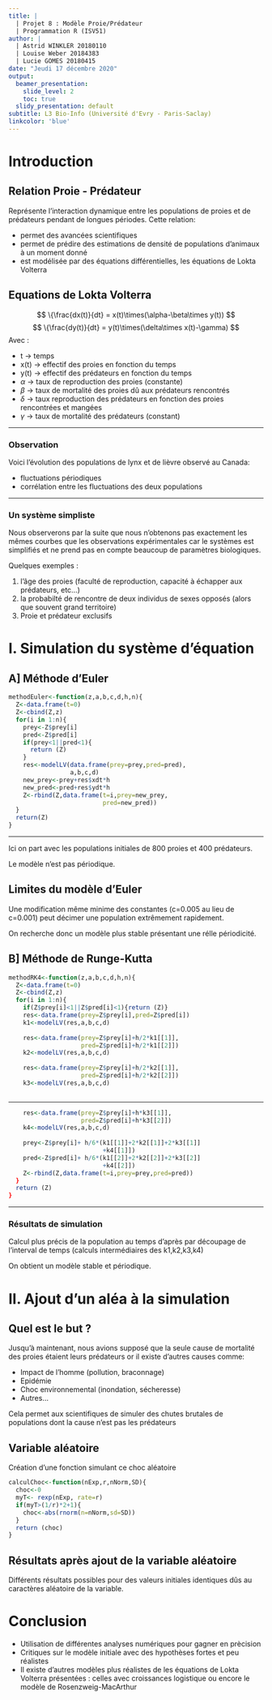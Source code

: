 ---
title: |
  | Projet 8 : Modèle Proie/Prédateur
  | Programmation R (ISV51)
author: |
  | Astrid WINKLER 20180110
  | Louise Weber 20184383
  | Lucie GOMES 20180415
date: "Jeudi 17 décembre 2020"
output:
  beamer_presentation:
    slide_level: 2
    toc: true
  slidy_presentation: default
subtitle: L3 Bio-Info (Université d'Evry - Paris-Saclay)
linkcolor: 'blue'
---


# Introduction

## Relation Proie - Prédateur 

Représente l'interaction dynamique entre les populations de proies et de prédateurs pendant de longues périodes. 
Cette relation: 

- permet des avancées scientifiques
- permet de prédire des estimations de densité de populations d'animaux à un moment donné
- est modélisée par des équations différentielles, les équations de Lokta Volterra


## Equations de Lokta Volterra
$$
\{\frac{dx(t)}{dt} = x(t)\times(\alpha-\beta\times y(t))
$$
$$
\{\frac{dy(t)}{dt} = y(t)\times(\delta\times x(t)-\gamma)
$$
Avec :

-	t -> temps
-	x(t) -> effectif des proies en fonction du temps
-	y(t) -> effectif des prédateurs en fonction du temps
- $\alpha$ -> taux de reproduction des proies (constante)
- $\beta$ -> taux de mortalité des proies dû aux prédateurs rencontrés
- $\delta$ -> taux reproduction des prédateurs en fonction des proies rencontrées et mangées
- $\gamma$ -> taux de mortalité des prédateurs (constant)


***

### Observation

Voici l'évolution des populations de lynx et de lièvre observé au Canada: 

\begin{center}
Evolution des populations de lynx et de lièvres sur 90 ans
\includegraphics[width=7cm]{images_simulations/observationLynxLapin.JPG}
\end{center}

- fluctuations périodiques
- corrélation entre les fluctuations des deux populations

***

### Un système simpliste

Nous observerons par la suite que nous n'obtenons pas exactement les mêmes courbes que les observations expérimentales car le systèmes est simplifiés et ne prend pas en compte beaucoup de paramètres biologiques.

Quelques exemples : 

1) l'âge des proies (faculté de reproduction, capacité à échapper aux prédateurs, etc...)
2) la probabilté de rencontre de deux individus de sexes opposés (alors que souvent grand territoire)
3) Proie et prédateur exclusifs

# I. Simulation du système d'équation

## A] Méthode d'Euler

```{r, results = 'hide'}

methodEuler<-function(z,a,b,c,d,h,n){
  Z<-data.frame(t=0)
  Z<-cbind(Z,z)  
  for(i in 1:n){
    prey<-Z$prey[i]
    pred<-Z$pred[i]
    if(prey<1||pred<1){
      return (Z)
    } 
    res<-modelLV(data.frame(prey=prey,pred=pred),
                 a,b,c,d)
    new_prey<-prey+res$xdt*h
    new_pred<-pred+res$ydt*h
    Z<-rbind(Z,data.frame(t=i,prey=new_prey,
                          pred=new_pred))
  }
  return(Z)
}

```


***
Ici on part avec les populations initiales de 800 proies et 400 prédateurs.

\begin{center}
Simulation avec la méthode d'Euler
\includegraphics[width=11cm]{images_simulations/plots_euler.PNG}
\end{center}

Le modèle n'est pas périodique.

## Limites du modèle d'Euler

Une modification même minime des constantes (c=0.005 au lieu de c=0.001) peut décimer une population extrêmement rapidement.

\begin{center}
Simulation avec la méthode d'Euler modifiée
\includegraphics[width=10cm]{images_simulations/plots_euler_modif.PNG}
\end{center}

On recherche donc un modèle plus stable présentant une rélle périodicité.

## B] Méthode de Runge-Kutta
```{r, eval=FALSE}
methodRK4<-function(z,a,b,c,d,h,n){
  Z<-data.frame(t=0)
  Z<-cbind(Z,z)
  for(i in 1:n){
    if(Z$prey[i]<1||Z$pred[i]<1){return (Z)} 
    res<-data.frame(prey=Z$prey[i],pred=Z$pred[i])
    k1<-modelLV(res,a,b,c,d)
    
    res<-data.frame(prey=Z$prey[i]+h/2*k1[[1]],
                    pred=Z$pred[i]+h/2*k1[[2]])
    k2<-modelLV(res,a,b,c,d)
    
    res<-data.frame(prey=Z$prey[i]+h/2*k2[[1]],
                    pred=Z$pred[i]+h/2*k2[[2]])
    k3<-modelLV(res,a,b,c,d)
      
```

***
```{r, eval=FALSE}
    res<-data.frame(prey=Z$prey[i]+h*k3[[1]],
                    pred=Z$pred[i]+h*k3[[2]])
    k4<-modelLV(res,a,b,c,d)
    
    prey<-Z$prey[i]+ h/6*(k1[[1]]+2*k2[[1]]+2*k3[[1]]
                          +k4[[1]])
    pred<-Z$pred[i]+ h/6*(k1[[2]]+2*k2[[2]]+2*k3[[2]]
                          +k4[[2]])
    Z<-rbind(Z,data.frame(t=i,prey=prey,pred=pred))
  }
  return (Z)
}
```

***
### Résultats de simulation

Calcul plus précis de la population au temps d'après par découpage de l'interval de temps (calculs intermédiaires des k1,k2,k3,k4)

On obtient un modèle stable et périodique.

\begin{center}
 Simulations avec la méthode Runge-Kutta
\includegraphics[width=11cm]{images_simulations/plots_rk4.PNG},
\end{center}

# II. Ajout d'un aléa à la simulation

## Quel est le but ?

Jusqu'à maintenant, nous avions supposé que la seule cause de mortalité des proies étaient leurs prédateurs
or il existe d'autres causes comme:

- Impact de l’homme (pollution, braconnage)
- Epidémie
- Choc environnemental (inondation, sécheresse)
- Autres…

Cela permet aux scientifiques de simuler des chutes brutales de populations dont la cause n'est pas les prédateurs

## Variable aléatoire

Création d'une fonction simulant ce choc aléatoire

```{r}
calculChoc<-function(nExp,r,nNorm,SD){
  choc<-0
  myT<- rexp(nExp, rate=r)
  if(myT>(1/r)*2+1){ 
    choc<-abs(rnorm(n=nNorm,sd=SD))
  }
  return (choc)
}
```

## Résultats après ajout de la variable aléatoire

Différents résultats possibles pour des valeurs initiales identiques dûs au caractères aléatoire de la variable.

\begin{center}
Simulations de la méthode Runge-Kutta avec chocs
\includegraphics[width=10cm]{images_simulations/chocs.PNG}
\end{center}

# Conclusion

- Utilisation de différentes analyses numériques pour gagner en prècision
- Critiques sur le modèle initiale avec des hypothèses fortes et peu réalistes
- Il existe d'autres modèles plus réalistes de les équations de Lokta Volterra présentées : celles avec croissances logistique ou encore le modèle de Rosenzweig-MacArthur



